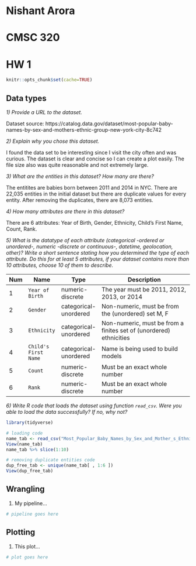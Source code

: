 # Nishant Arora
# CMSC 320
# HW 1

```r
knitr::opts_chunk$set(cache=TRUE)
```

## Data types

_1) Provide a URL to the dataset._

Dataset source: https://catalog.data.gov/dataset/most-popular-baby-names-by-sex-and-mothers-ethnic-group-new-york-city-8c742


_2) Explain why you chose this dataset._ 

I found the data set to be interesting since I visit the city often and was curious. The dataset is clear and concise so I can create a plot easily. The file size also was quite reasonable and not extremely large.


_3) What are the entities in this dataset? How many are there?_

The entitites are babies born between 2011 and 2014 in NYC. There are 22,035 entities in the initial dataset but there are duplicate values for every entity. After removing the duplicates, there are 8,073 entities.


_4) How many attributes are there in this dataset?_

There are 6 attributes: Year of Birth, Gender, Ethnicity, Child's First Name, Count, Rank.


_5) What is the datatype of each attribute (categorical -ordered or unordered-, numeric -discrete or continuous-, datetime, geolocation, other)? Write a short sentence stating how you determined the type of each attribute. Do this for at least 5 attributes, if your dataset contains more than 10 attributes, choose 10 of them to describe._

| Num |         Name         |          Type         |                            Description                             |
|-----|----------------------|-----------------------|--------------------------------------------------------------------|
|  1  |    `Year of Birth`   |    numeric-discrete   |             The year must be 2011, 2012, 2013, or 2014             |
|  2  |       `Gender`       | categorical-unordered |          Non-numeric, must be from the (unordered) set M, F        |
|  3  |      `Ethnicity`     | categorical-unordered | Non-numeric, must be from a finites set of (unordered) ethnicities |
|  4  | `Child's First Name` | categorical-unordered |                  Name is being used to build models                |
|  5  |       `Count`        |    numeric-discrete   |                    Must be an exact whole number                   |
|  6  |        `Rank`        |    numeric-discrete   |                    Must be an exact whole number                   |


_6) Write R code that loads the dataset using function `read_csv`. Were you able to load the data successfully? If no, why not?_

```r
library(tidyverse)

# loading code
name_tab <- read_csv("Most_Popular_Baby_Names_by_Sex_and_Mother_s_Ethnic_Group__New_York_City.csv")
View(name_tab)
name_tab %>% slice(1:10)

# removing duplicate entities code
dup_free_tab <- unique(name_tab[ , 1:6 ])
View(dup_free_tab)
```

## Wrangling

1) My pipeline... 

```r
# pipeline goes here
```

## Plotting

1) This plot... 

```r
# plot goes here
```